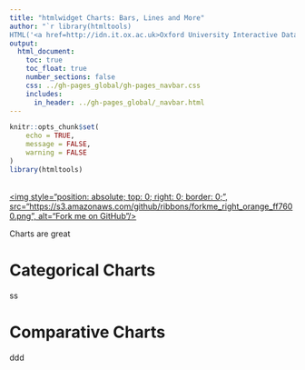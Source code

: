 ```yaml
---
title: "htmlwidget Charts: Bars, Lines and More"
author: "`r library(htmltools)
HTML('<a href=http://idn.it.ox.ac.uk>Oxford University Interactive Data Network</a>')`"
output: 
  html_document:
    toc: true
    toc_float: true
    number_sections: false
    css: ../gh-pages_global/gh-pages_navbar.css
    includes:
      in_header: ../gh-pages_global/_navbar.html
---
```



```r
knitr::opts_chunk$set(
	echo = TRUE,
	message = FALSE,
	warning = FALSE
)
library(htmltools)
```

<a href="https://github.com/martinjhnhadley/OxfordIDN_htmlwidgets/tree/gh-pages/charts" target="blank">  
<img style="position: absolute; top: 0; right: 0; border: 0;",
             src="https://s3.amazonaws.com/github/ribbons/forkme_right_orange_ff7600.png",
             alt="Fork me on GitHub"/>
</a>


Charts are great

# Categorical Charts

ss

# Comparative Charts

ddd
